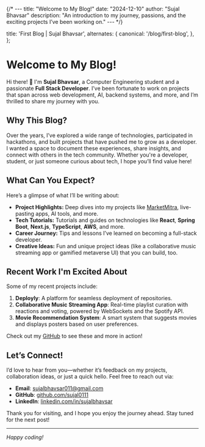 {/* ---
title: "Welcome to My Blog!"
date: "2024-12-10"
author: "Sujal Bhavsar"
description: "An introduction to my journey, passions, and the exciting projects I’ve been working on."
--- */}

  title: 'First Blog | Sujal Bhavsar',
  alternates: {
    canonical: '/blog/first-blog',
  },
};

# Welcome to My Blog!

Hi there! 👋 I'm **Sujal Bhavsar**, a Computer Engineering student and a passionate **Full Stack Developer**. I’ve been fortunate to work on projects that span across web development, AI, backend systems, and more, and I’m thrilled to share my journey with you.

## Why This Blog? 

Over the years, I’ve explored a wide range of technologies, participated in hackathons, and built projects that have pushed me to grow as a developer. I wanted a space to document these experiences, share insights, and connect with others in the tech community. Whether you're a developer, student, or just someone curious about tech, I hope you’ll find value here!

## What Can You Expect? 

Here’s a glimpse of what I’ll be writing about:
- **Project Highlights:** Deep dives into my projects like [MarketMitra](#), live-pasting apps, AI tools, and more.
- **Tech Tutorials:** Tutorials and guides on technologies like **React**, **Spring Boot**, **Next.js**, **TypeScript**, **AWS**, and more.
- **Career Journey:** Tips and lessons I’ve learned on becoming a full-stack developer.
- **Creative Ideas:** Fun and unique project ideas (like a collaborative music streaming app or gamified metaverse UI) that you can build, too.

## Recent Work I'm Excited About 

Some of my recent projects include:
1. **Deployly**: A platform for seamless deployment of repositories.
2. **Collaborative Music Streaming App**: Real-time playlist curation with reactions and voting, powered by WebSockets and the Spotify API.
3. **Movie Recommendation System**: A smart system that suggests movies and displays posters based on user preferences.

Check out my [GitHub](https://github.com/sujal011) to see these and more in action!

## Let’s Connect!

I’d love to hear from you—whether it’s feedback on my projects, collaboration ideas, or just a quick hello. Feel free to reach out via:
- **Email**: [sujalbhavsar011@gmail.com](mailto:sujalbhavsar011@gmail.com)
- **GitHub**: [github.com/sujal0111](https://github.com/sujal011)
- **LinkedIn**: [linkedin.com/in/sujalbhavsar](https://linkedin.com/in/sujal-bhavsar-01b795320/)

Thank you for visiting, and I hope you enjoy the journey ahead. Stay tuned for the next post!

---

*Happy coding!*
<br/>
